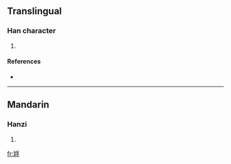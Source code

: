 ==Translingual==

===Han character===
{{Han char|rn=38|rad=女|as=07|sn=10|four=|canj=女月弓木 (VBND)}}

# {{defn|Han|sort=女07}}

====References====
* {{Han ref|kx=0262.040|dkj=06292|dj=0528.250|hdz=21052.170|uh=5A10|ud=23056}}

----

==Mandarin==

===Hanzi===
{{cmn-hanzi|pin=[[fū]] ([[fu1]])|wg=<sup>u</sup>}}

# {{defn|Mandarin}}

[[fr:娐]]